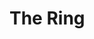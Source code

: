 
# The Ring
<ProjectDetails
  floatRight
  region="Reach"
  house="House Roxton"
  type="Keep"
  status="Completed"
  warp="/warp thering"
  projectLead="Discs, Demodocus"
  dateStarted="2014-02-12T08:00:00+00:00"
  dateCompleted="2014-02-12T08:00:00+00:00"
/>
